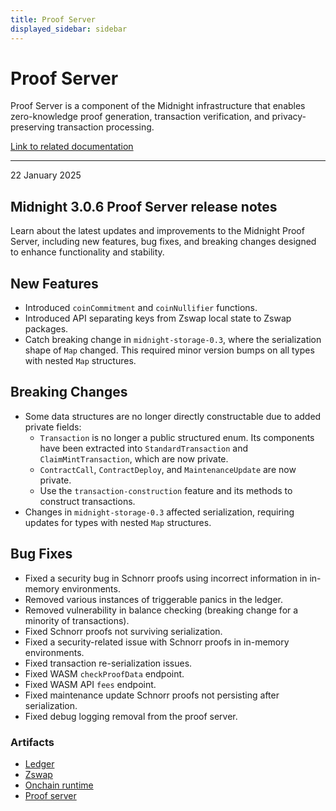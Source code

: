 ```yaml
---
title: Proof Server
displayed_sidebar: sidebar
---
```


# Proof Server

Proof Server is a component of the Midnight infrastructure that enables zero-knowledge proof generation, transaction verification, and privacy-preserving transaction processing.

[Link to related documentation](../../develop/tutorial/using/proof-server)

---

<div 
  style={{
    marginTop: '0',
    fontSize: '1rem',
    fontWeight: 'normal',
    marginBottom: '0.5rem'
  }}
>
  22 January 2025
</div>

## Midnight 3.0.6 Proof Server release notes

Learn about the latest updates and improvements to the Midnight Proof Server, including new features, bug fixes, and breaking changes designed to enhance functionality and stability.

## New Features

- Introduced `coinCommitment` and `coinNullifier` functions.
- Introduced API separating keys from Zswap local state to Zswap packages.
- Catch breaking change in `midnight-storage-0.3`, where the serialization shape of `Map` changed. This required minor version bumps on all types with nested `Map` structures.

## Breaking Changes

- Some data structures are no longer directly constructable due to added private fields:
  - `Transaction` is no longer a public structured enum. Its components have been extracted into `StandardTransaction` and `ClaimMintTransaction`, which are now private.
  - `ContractCall`, `ContractDeploy`, and `MaintenanceUpdate` are now private.
  - Use the `transaction-construction` feature and its methods to construct transactions.
- Changes in `midnight-storage-0.3` affected serialization, requiring updates for types with nested `Map` structures.

## Bug Fixes

- Fixed a security bug in Schnorr proofs using incorrect information in in-memory environments.
- Removed various instances of triggerable panics in the ledger.
- Removed vulnerability in balance checking (breaking change for a minority of transactions).
- Fixed Schnorr proofs not surviving serialization.
- Fixed a security-related issue with Schnorr proofs in in-memory environments.
- Fixed transaction re-serialization issues.
- Fixed WASM `checkProofData` endpoint.
- Fixed WASM API `fees` endpoint.
- Fixed maintenance update Schnorr proofs not persisting after serialization.
- Fixed debug logging removal from the proof server.

### Artifacts

- [Ledger](https://www.npmjs.com/package/@midnight-ntwrk/ledger)
- [Zswap](https://www.npmjs.com/package/@midnight-ntwrk/ledger?activeTab=versions)
- [Onchain runtime](https://www.npmjs.com/package/@midnight-ntwrk/onchain-runtime?activeTab=versions)
- [Proof server](https://hub.docker.com/r/midnightnetwork/proof-server/)

